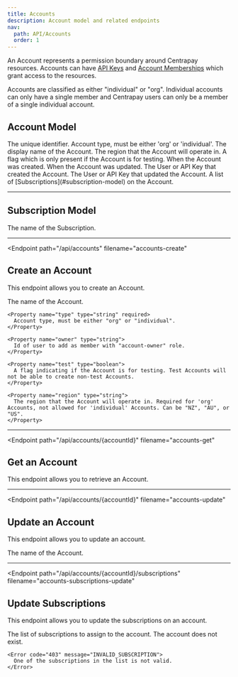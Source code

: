```yaml
---
title: Accounts
description: Account model and related endpoints
nav:
  path: API/Accounts
  order: 1
---
```


An Account represents a permission boundary around Centrapay resources.
Accounts can have [API Keys](/api/api-keys/) and [Account Memberships](/api/account-memberships/) which grant access to the resources.

Accounts are classified as either "individual" or "org". Individual accounts
can only have a single member and Centrapay users can only be a member of a single
individual account.

## Account Model

<Properties>
  <Property name="id" type="string">
    The unique identifier.
  </Property>

  <Property name="type" type="string">
    Account type, must be either 'org' or 'individual'.
  </Property>

  <Property name="name" type="string">
    The display name of the Account.
  </Property>

  <Property name="region" type="string">
    The region that the Account will operate in.
  </Property>

  <Property name="test" type="boolean">
    A flag which is only present if the Account is for testing.
  </Property>

  <Property name="createdAt" type="timestamp">
    When the Account was created.
  </Property>

  <Property name="modifiedAt" type="timestamp">
    When the Account was updated.
  </Property>

  <Property name="createdBy" type="crn">
    The User or API Key that created the Account.
  </Property>

  <Property name="modifiedBy" type="crn">
    The User or API Key that updated the Account.
  </Property>

  <Property name="subscriptions" type="array">
    A list of [Subscriptions](#subscription-model) on the Account.
  </Property>
</Properties>

---

## Subscription Model

<Properties>
  <Property name="name" type="string">
    The name of the Subscription.
  </Property>
</Properties>

---

<Endpoint
  path="/api/accounts"
  filename="accounts-create"
>
  ## Create an Account

  This endpoint allows you to create an Account.

  <Properties>
    <Property name="name" type="string" required>
      The name of the Account.
    </Property>

    <Property name="type" type="string" required>
      Account type, must be either "org" or "individual".
    </Property>

    <Property name="owner" type="string">
      Id of user to add as member with "account-owner" role.
    </Property>

    <Property name="test" type="boolean">
      A flag indicating if the Account is for testing. Test Accounts will not be able to create non-test Accounts.
    </Property>

    <Property name="region" type="string">
      The region that the Account will operate in. Required for 'org' Accounts, not allowed for 'individual' Accounts. Can be "NZ", "AU", or "US".
    </Property>
  </Properties>
</Endpoint>

---

<Endpoint
  path="/api/accounts/{accountId}"
  filename="accounts-get"
>
  ## Get an Account

  This endpoint allows you to retrieve an Account.
</Endpoint>

---

<Endpoint
  path="/api/accounts/{accountId}"
  filename="accounts-update"
>
  ## Update an Account

  This endpoint allows you to update an account.

  <Properties>
    <Property name="name" type="string" required>
      The name of the Account.
    </Property>
  </Properties>
</Endpoint>

---

<Endpoint
  path="/api/accounts/{accountId}/subscriptions"
  filename="accounts-subscriptions-update"
>
  ## Update Subscriptions

  This endpoint allows you to update the subscriptions on an account.

  <Properties>
    <Property name="subscriptions" type="array" required>
      The list of subscriptions to assign to the account.
    </Property>
  </Properties>

  <Properties heading="Errors">
    <Error code="403" message="INVALID_ACCOUNT_ID">
      The account does not exist.
    </Error>

    <Error code="403" message="INVALID_SUBSCRIPTION">
      One of the subscriptions in the list is not valid.
    </Error>
  </Properties>
</Endpoint>
